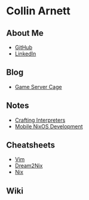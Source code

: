 = Collin Arnett =

== About Me ==
* [[https://github.com/collinarnett|GitHub]]
* [[https://www.linkedin.com/in/collin-arnett/|LinkedIn]]

== Blog ==
* [[Game Server Cage]]
== Notes ==
* [[Crafting Interpreters]]
* [[Mobile NixOS Development]]
== Cheatsheets ==
* [[Vim]]
* [[Dream2Nix]]
* [[Nix]]
== Wiki ==
